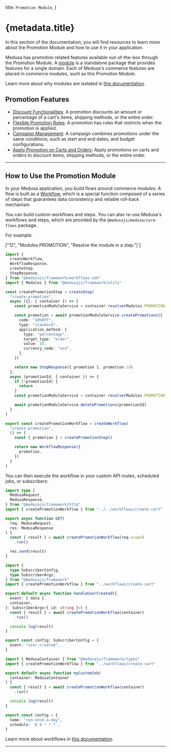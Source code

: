 
  title: `Promotion Module`,
}

# {metadata.title}

In this section of the documentation, you will find resources to learn more about the Promotion Module and how to use it in your application.

Medusa has promotion related features available out-of-the-box through the Promotion Module. A [module](!docs!/learn/fundamentals/modules) is a standalone package that provides features for a single domain. Each of Medusa's commerce features are placed in commerce modules, such as this Promotion Module.

<Note>

Learn more about why modules are isolated in [this documentation](!docs!/learn/fundamentals/modules/isolation).

</Note>

## Promotion Features

- [Discount Functionalities](./concepts/page.mdx): A promotion discounts an amount or percentage of a cart's items, shipping methods, or the entire order.
- [Flexible Promotion Rules](./concepts/page.mdx#flexible-rules): A promotion has rules that restricts when the promotion is applied.
- [Campaign Management](./campaign/page.mdx): A campaign combines promotions under the same conditions, such as start and end dates, and budget configurations.
- [Apply Promotion on Carts and Orders](./actions/page.mdx): Apply promotions on carts and orders to discount items, shipping methods, or the entire order.

---

## How to Use the Promotion Module

In your Medusa application, you build flows around commerce modules. A flow is built as a [Workflow](!docs!/learn/fundamentals/workflows), which is a special function composed of a series of steps that guarantees data consistency and reliable roll-back mechanism. 

You can build custom workflows and steps. You can also re-use Medusa's workflows and steps, which are provided by the `@medusajs/medusa/core-flows` package.

For example:

  ["12", "Modules.PROMOTION", "Resolve the module in a step."]
]

```ts title="src/workflows/create-promotion.ts" highlights={highlights}
import { 
  createWorkflow, 
  WorkflowResponse,
  createStep,
  StepResponse,
} from "@medusajs/framework/workflows-sdk"
import { Modules } from "@medusajs/framework/utils"

const createPromotionStep = createStep(
  "create-promotion",
  async ({}, { container }) => {
    const promotionModuleService = container.resolve(Modules.PROMOTION)

    const promotion = await promotionModuleService.createPromotions({
      code: "10%OFF",
      type: "standard",
      application_method: {
        type: "percentage",
        target_type: "order",
        value: 10,
        currency_code: "usd",
      },
    })

    return new StepResponse({ promotion }, promotion.id)
  },
  async (promotionId, { container }) => {
    if (!promotionId) {
      return
    }
    const promotionModuleService = container.resolve(Modules.PROMOTION)

    await promotionModuleService.deletePromotions(promotionId)
  }
)

export const createPromotionWorkflow = createWorkflow(
  "create-promotion",
  () => {
    const { promotion } = createPromotionStep()

    return new WorkflowResponse({
      promotion,
    })
  }
)
```

You can then execute the workflow in your custom API routes, scheduled jobs, or subscribers:

<CodeTabs group="resource-types">
  <CodeTab label="API Route" value="api-route">
    
```ts title="src/api/workflow/route.ts" highlights={[["11"], ["12"]]} collapsibleLines="1-6" expandButtonLabel="Show Imports"
import type {
  MedusaRequest,
  MedusaResponse,
} from "@medusajs/framework/http"
import { createPromotionWorkflow } from "../../workflows/create-cart"

export async function GET(
  req: MedusaRequest,
  res: MedusaResponse
) {
  const { result } = await createPromotionWorkflow(req.scope)
    .run()

  res.send(result)
}
```

  </CodeTab>
  <CodeTab label="Subscriber" value="subscriber">
    
```ts title="src/subscribers/user-created.ts" highlights={[["11"], ["12"]]} collapsibleLines="1-6" expandButtonLabel="Show Imports"
import {
  type SubscriberConfig,
  type SubscriberArgs,
} from "@medusajs/framework"
import { createPromotionWorkflow } from "../workflows/create-cart"

export default async function handleUserCreated({
  event: { data },
  container,
}: SubscriberArgs<{ id: string }>) {
  const { result } = await createPromotionWorkflow(container)
    .run()

  console.log(result)
}

export const config: SubscriberConfig = {
  event: "user.created",
}
```

  </CodeTab>
  <CodeTab label="Scheduled Job" value="scheduled-job">
    
```ts title="src/jobs/run-daily.ts" highlights={[["7"], ["8"]]}
import { MedusaContainer } from "@medusajs/framework/types"
import { createPromotionWorkflow } from "../workflows/create-cart"

export default async function myCustomJob(
  container: MedusaContainer
) {
  const { result } = await createPromotionWorkflow(container)
    .run()

  console.log(result)
}

export const config = {
  name: "run-once-a-day",
  schedule: `0 0 * * *`,
}
```

  </CodeTab>
</CodeTabs>

Learn more about workflows in [this documentation](!docs!/learn/fundamentals/workflows).

---

<CommerceModuleSections />